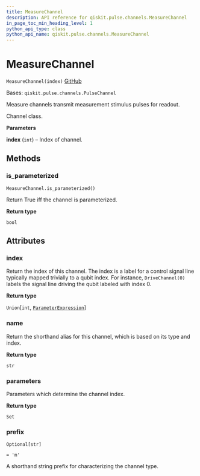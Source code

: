 ```yaml
---
title: MeasureChannel
description: API reference for qiskit.pulse.channels.MeasureChannel
in_page_toc_min_heading_level: 1
python_api_type: class
python_api_name: qiskit.pulse.channels.MeasureChannel
---
```


# MeasureChannel

<span id="qiskit.pulse.channels.MeasureChannel" />

`MeasureChannel(index)` [GitHub](https://github.com/qiskit/qiskit/tree/stable/0.22/qiskit/pulse/channels.py "view source code")

Bases: `qiskit.pulse.channels.PulseChannel`

Measure channels transmit measurement stimulus pulses for readout.

Channel class.

**Parameters**

**index** (`int`) – Index of channel.

## Methods

### is\_parameterized

<span id="qiskit.pulse.channels.MeasureChannel.is_parameterized" />

`MeasureChannel.is_parameterized()`

Return True iff the channel is parameterized.

**Return type**

`bool`

## Attributes

<span id="qiskit.pulse.channels.MeasureChannel.index" />

### index

Return the index of this channel. The index is a label for a control signal line typically mapped trivially to a qubit index. For instance, `DriveChannel(0)` labels the signal line driving the qubit labeled with index 0.

**Return type**

`Union`\[`int`, [`ParameterExpression`](qiskit.circuit.ParameterExpression "qiskit.circuit.parameterexpression.ParameterExpression")]

<span id="qiskit.pulse.channels.MeasureChannel.name" />

### name

Return the shorthand alias for this channel, which is based on its type and index.

**Return type**

`str`

<span id="qiskit.pulse.channels.MeasureChannel.parameters" />

### parameters

Parameters which determine the channel index.

**Return type**

`Set`

<span id="qiskit.pulse.channels.MeasureChannel.prefix" />

### prefix

`Optional[str]`

`= 'm'`

A shorthand string prefix for characterizing the channel type.


